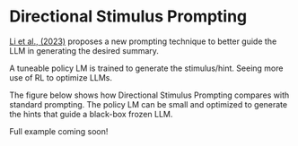 # Directional Stimulus Prompting


[Li et al., (2023)](https://arxiv.org/abs/2302.11520) proposes a new prompting technique to better guide the LLM in generating the desired summary.

A tuneable policy LM is trained to generate the stimulus/hint. Seeing more use of RL to optimize LLMs.

The figure below shows how Directional Stimulus Prompting compares with standard prompting. The policy LM can be small and optimized to generate the hints that guide a black-box frozen LLM.

<Screenshot src={DSP} alt="DSP" />

Full example coming soon!